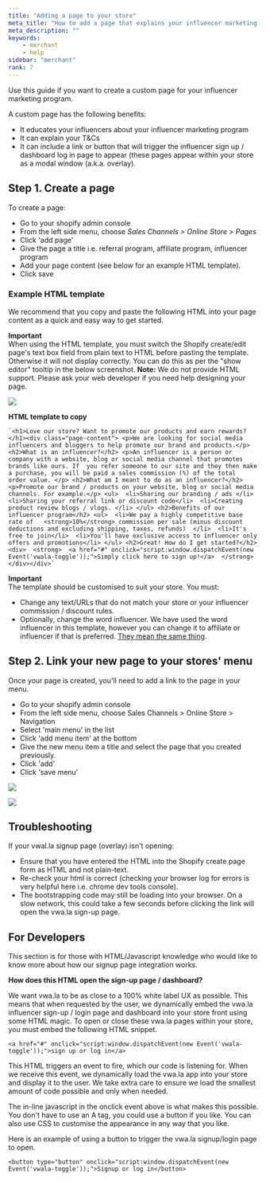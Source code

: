 ```yaml
---
title: "Adding a page to your store"
meta_title: "How to add a page that explains your influencer marketing program?"
meta_description: ""
keywords:
    - merchant
    - help
sidebar: "merchant"
rank: 7
---
```


Use this guide if you want to create a custom page for your influencer marketing program.

A custom page has the following benefits:

- It educates your influencers about your influencer marketing program
- It can explain your T&Cs
- It can include a link or button that will trigger the influencer sign up / dashboard log in page to appear (these pages appear within your store as a modal window (a.k.a. overlay).

## Step 1\. Create a page

To create a page:

- Go to your shopify admin console
- From the left side menu, choose _Sales Channels > Online Store > Pages_
- Click 'add page'
- Give the page a title i.e. referral program, affiliate program, influencer program
- Add your page content (see below for an example HTML template).
- Click save

### Example HTML template

We recommend that you copy and paste the following HTML into your page content as a quick and easy way to get started.

**Important**  
When using the HTML template, you must switch the Shopify create/edit page's text box field from plain text to HTML before pasting the template. Otherwise it will not display correctly. You can do this as per the "show editor" tooltip in the below screenshot. **Note:** We do not provide HTML support. Please ask your web developer if you need help designing your page.   

![](../../images/merchant/2018-03-13-18-16-25.png)

**HTML template to copy**

    `<h1>Love our store? Want to promote our products and earn rewards?</h1><div class="page-content"> <p>We are looking for social media influencers and bloggers to help promote our brand and products.</p> <h2>What is an influencer?</h2> <p>An influencer is a person or company with a website, blog or social media channel that promotes brands like ours. If  you refer someone to our site and they then make a purchase, you will be paid a sales commission (%) of the total  order value. </p> <h2>What am I meant to do as an influencer?</h2> <p>Promote our brand / products on your website, blog or social media channels. For example.</p> <ul>  <li>Sharing our branding / ads </li>  <li>Sharing your referral link or discount code</li>  <li>Creating product review blogs / vlogs. </li> </ul> <h2>Benefits of our influencer program</h2> <ul>  <li>We pay a highly competitive base rate of   <strong>10%</strong> commission per sale (minus discount deductions and excluding shipping, taxes, refunds)  </li>  <li>It's free to join</li>  <li>You'll have exclusive access to influencer only offers and promotions</li> </ul> <h2>Great! How do I get started?</h2> <div>  <strong>  <a href="#" onclick="script:window.dispatchEvent(new Event('vwala-toggle'));">Simply click here to sign up!</a>  </strong> </div></div>`


**Important**  
The template should be customised to suit your store. You must:

- Change any text/URLs that do not match your store or your influencer commission / discount rules.
- Optionally, change the word influencer. We have used the word influencer in this template, however you can change it to affiliate or influencer if that is preferred. [They mean the same thing](/merchant/is-referralaffiliateinfluencer-marketing-the-same-thing).


## Step 2\. Link your new page to your stores' menu

Once your page is created, you'll need to add a link to the page in your menu.

- Go to your shopify admin console
- From the left side menu, choose Sales Channels > Online Store > Navigation
- Select 'main menu' in the list
- Click 'add menu item' at the bottom
- Give the new menu item a title and select the page that you created previously.
- Click 'add'
- Click 'save menu'

![](../../images/merchant/2017-09-11-14-58-41.png)

![](../../images/merchant/2017-09-11-14-55-24.png)

## Troubleshooting

If your vwal.la signup page (overlay) isn't opening:

- Ensure that you have entered the HTML into the Shopify create page form as HTML and not plain-text.
- Re-check your html is correct (checking your browser log for errors is very helpful here i.e. chrome dev tools console).
- The bootstrapping code may still be loading into your browser. On a slow network, this could take a few seconds before clicking the link will open the vwa.la sign-up page.


## For Developers

This section is for those with HTML/Javascript knowledge who would like to know more about how our signup page integration works.

**How does this HTML open the sign-up page / dashboard?**

We want vwa.la to be as close to a 100% white label UX as possible. This means that when requested by the user, we dynamically embed the vwa.la influencer sign-up / login page and dashboard into your store front using some HTML magic. To open or close these vwa.la pages within your store, you must embed the following HTML snippet.

    <a href="#" onclick="script:window.dispatchEvent(new Event('vwala-toggle'));">sign up or log in</a>

This HTML triggers an event to fire, which our code is listening for. When we receive this event, we dynamically load the vwa.la app into your store and display it to the user. We take extra care to ensure we load the smallest amount of code possible and only when needed.

The in-line javascript in the onclick event above is what makes this possible. You don't have to use an A tag, you could use a button if you like. You can also use CSS to customise the appearance in any way that you like. 

Here is an example of using a button to trigger the vwa.la signup/login page to open.

    <button type="button" onclick="script:window.dispatchEvent(new Event('vwala-toggle'));">Signup or log in</button>
